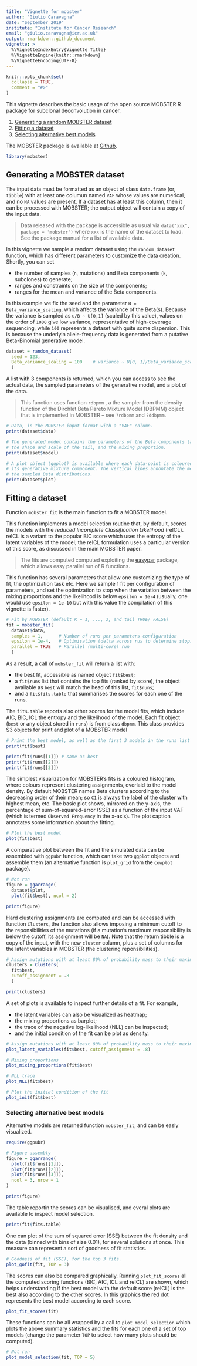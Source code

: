 ```yaml
---
title: "Vignette for mobster"
author: "Giulio Caravagna"
date: "September 2019"
institute: "Institute for Cancer Research"
email: "giulio.caravagna@icr.ac.uk"
output: rmarkdown::github_document
vignette: >
  %\VignetteIndexEntry{Vignette Title}
  %\VignetteEngine{knitr::rmarkdown}
  %\VignetteEncoding{UTF-8}
---
```


```r
knitr::opts_chunk$set(
  collapse = TRUE,
  comment = "#>"
)
```


This vignette describes the basic usage of the open source MOBSTER R package for subclonal deconvolution in cancer. 

1. [Generating a random MOBSTER dataset](#generation)
2. [Fitting a dataset](#fitting)
3. [Selecting alternative best models](#alternative)

The MOBSTER package is available at [Github](https://github.com/caravagn/MOBSTER). 

```r
library(mobster)
```

## Generating a MOBSTER dataset <a name="generation"></a>

The input data must be formatted as an object of class `data.frame` (or, `tibble`) with at least one columun named `VAF` whose values are numerical, and no `NA` values are present. If a dataset has at least this column, then it can be processed with MOBSTER; the output object will contain a copy of the input data. 

> Data released with the package is accessible as usual via `data("xxx", package = 'mobster')` where `xxx` is the name of the dataset to load. See the package manual for a list of available data.

In this vignette we sample a random dataset using the `random_dataset` function, which has different parameters to customize the data creation. Shortly, you can set 

* the number of samples (`n`, mutations) and Beta components (`k`, subclones) to generate;
* ranges and constraints on the size of the components;
* ranges for the mean and variance of the Beta components.

In this example we fix the seed and the parameter `B = Beta_variance_scaling`, which  affects the variance of the Beta(s). Because the variance is sampled as `u/B ~ U[0,1]` (scaled by this value), values on the order of `1000` give low variance, representative of high-coverage sequencing, while `100` represents a dataset with quite some dispersion. This is because the underlyin allele-frequency data is generated from a putative Beta-Binomial generative model.

```r
dataset = random_dataset(
  seed = 123, 
  Beta_variance_scaling = 100    # variance ~ U[0, 1]/Beta_variance_scaling
  )
```

A list with 3 components is returned, which you can access to see the actual data, the sampled parameters of the generative model, and a plot of the data. 

> This function uses function `rdbpmm` , a the sampler from the density function of the Dirchlet Beta Pareto Mixture Model (DBPMM) object that is implemented in MOBSTER -- see `?rdbpmm` and `?ddbpmm`.

```r
# Data, in the MOBSTER input format with a "VAF" column.
print(dataset$data)

# The generated model contains the parameters of the Beta components (a and b),
# the shape and scale of the tail, and the mixing proportion. 
print(dataset$model)

# A plot object (ggplot) is available where each data-point is coloured by 
# its generative mixture component. The vertical lines annontate the means of
# the sampled Beta distributions.
print(dataset$plot)
```

## Fitting a dataset<a name="fitting"></a>

Function `mobster_fit` is the main function to fit a MOBSTER model. 

This function implements a model selection routine that, by default, scores the models with the *reduced Incomplete Classification Likelihood* (reICL). reICL is a variant to the popular BIC score which uses the entropy of the latent variables of the model; the reICL formulation uses a particular version of this score, as discussed in the main MOBSTER paper. 

>The fits are computed  computed exploiting the [easypar](https://github.com/caravagn/easypar) package, which allows easy parallel run of R functions.

This function has several parameters that allow one customizing the type of fit, the optimization task etc. Here we sample 1 fit per configuration of parameters, and set the optimization to stop when the variation between the mixing proportions and the likelihood is below `epsilon = 1e-4` (usually, one would use `epsilon = 1e-10` but with this value the compilation of this vignette is faster).

```r
# Fit by MOBSTER (default K = 1, ..., 3, and tail TRUE/ FALSE)
fit = mobster_fit(
  dataset$data,    
  samples = 1,      # Number of runs per parameters configuration
  epsilon = 1e-4,   # Optimisation (delta across rus to determine stop)
  parallel = TRUE   # Parallel (multi-core) run
  )
```
As a result, a call of `mobster_fit` will return a list with:

* the best fit, accessible as named object `fit$best`;
* a `fit$runs` list that contains the top fits (ranked by score), the object available as `best` will match the head of this list, `fit$runs`;
* and a `fit$fits.table` that summarises the scores for each one of the runs.

The `fits.table` reports also other scores for the model fits, which include AIC, BIC, ICL the entropy and the likelihood of the model. Each fit object (`best` or any object stored in `runs`) is from class `dbpmm`. This class provides S3 objects for print and plot of a MOBSTER model
```r
# Print the best model, as well as the first 3 models in the runs list
print(fit$best)

print(fit$runs[[1]]) # same as best
print(fit$runs[[2]])
print(fit$runs[[3]])
```
The simplest visualization for MOBSTER's fits is a coloured histogram, where colours represent clustering assignments, overlaid to the model density. By default MOBSTER names Beta clusters according to the decreasing order of their mean; so `C1` is always the label of the cluster with highest mean, etc. The basic plot shows, mirrored on the y-axis, the percentage of sum-of-squared-error (SSE) as a function of the input VAF (which is termed `Observed Frequency` in the x-axis). The plot caption annotates some information about the fitting.

```r
# Plot the best model
plot(fit$best)
```
A comparative plot between the fit and the simulated data can be assembled with `ggpubr` function, which can take two `ggplot` objects and assemble them (an alternative function is `plot_grid` from the `cowplot` package).
```r
# Not run
figure = ggarrange(
  dataset$plot, 
  plot(fit$best), ncol = 2)

print(figure)
```
Hard clustering assignments are computed and can be accessed with function `Clusters`, the function also allows imposing a minimum cutoff to the reponsibilities of the mutations (if a mutation's maximum responsibility is below the cutoff, its assignment will be `NA`). Note that the return tibble is a copy of the input, with the new  `cluster` column, plus a set of columns for the latent variables in MOBSTER (the clustering reponsibilities).
```r
# Assign mutations with at least 80% of probability mass to their maximum responsibility
clusters = Clusters(
  fit$best, 
  cutoff_assignment = .8
  )

print(clusters)
```

A set of plots is available to inspect further details of a fit. For example,

* the latent variables can also be visualized as heatmap;
* the mixing proportions as barplot;
* the trace of the negative log-likelihood (NLL) can be inspected;
* and the initial condition of the fit can be plot as density.
```r
# Assign mutations with at least 80% of probability mass to their maximum responsibility
plot_latent_variables(fit$best, cutoff_assignment = .8)
```

```r
# Mixing proportions
plot_mixing_proportions(fit$best)

# NLL trace
plot_NLL(fit$best)

# Plot the initial condition of the fit
plot_init(fit$best)
```


### Selecting alternative best models<a name="alternative"></a>

Alternative models are returned function `mobster_fit`, and can be easly visualized.


```r
require(ggpubr)

# Figure assembly
figure = ggarrange(
  plot(fit$runs[[1]]),
  plot(fit$runs[[2]]),
  plot(fit$runs[[3]]),
  ncol = 3, nrow = 1
)

print(figure)
```
The table reportin the scores can be visualised, and everal plots are available to inspect model selection.
```r
print(fit$fits.table)
```

One can plot of the sum of squared error (SSE) between the fit density and the data (binned with bins of size 0.01), for several solutions at once. This measure can represent a sort of goodness of fit statistics.

```r
# Goodness of fit (SSE), for the top 3 fits.
plot_gofit(fit, TOP = 3)
```

The scores can also be compared graphically. Running `plot_fit_scores` all the computed scoring functions (BIC, AIC, ICL and reICL) are shown, which helps understanding if the best model with the default score (reICL) is the best also according to the other scores. In this graphics the red dot represents the best model according to each score.
```r
plot_fit_scores(fit)
```


These functions can be all wrapped by a call to `plot_model_selection` which plots the above summary statistics and the fits for each one of a set of top models (change the parameter `TOP` to select how many plots should be computed).
```r
# Not run
plot_model_selection(fit, TOP = 5)
```
